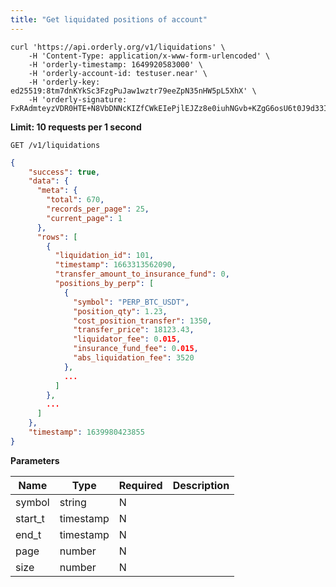 ```yaml
---
title: "Get liquidated positions of account"
---
```


<RequestExample>

```shell
curl 'https://api.orderly.org/v1/liquidations' \
    -H 'Content-Type: application/x-www-form-urlencoded' \
    -H 'orderly-timestamp: 1649920583000' \
    -H 'orderly-account-id: testuser.near' \
    -H 'orderly-key: ed25519:8tm7dnKYkSc3FzgPuJaw1wztr79eeZpN35nHW5pL5XhX' \
    -H 'orderly-signature: FxRAdmteyzVDR0HTE+N8VbDNNcKIZfCWkEIePjlEJZz8e0iuhNGvb+KZgG6osU6t0J9d33IWYJALUhA+dnTuBg=='
```
</RequestExample>

**Limit: 10 requests per 1 second**

`GET /v1/liquidations`

<ResponseExample>

```json Response
{
    "success": true,
    "data": {
      "meta": {
        "total": 670,
        "records_per_page": 25,
        "current_page": 1
      },
      "rows": [
        {
          "liquidation_id": 101,
          "timestamp": 1663313562090,
          "transfer_amount_to_insurance_fund": 0,
          "positions_by_perp": [
            {
              "symbol": "PERP_BTC_USDT",
              "position_qty": 1.23,
              "cost_position_transfer": 1350,
              "transfer_price": 18123.43,
              "liquidator_fee": 0.015,
              "insurance_fund_fee": 0.015,
              "abs_liquidation_fee": 3520
            },
            ...
          ]
        },
        ...
      ]
    },
    "timestamp": 1639980423855
}
```
</ResponseExample>

**Parameters**

| Name    | Type      | Required | Description                                                                                 |
|---------|-----------|----------|---------------------------------------------------------------------------------------------|
| symbol  | string    | N        |                                                                                             |
| start_t | timestamp | N        |                                                                                             |
| end_t   | timestamp | N        |                                                                                             |
| page    | number    | N        |                                                                                             |
| size    | number    | N        |                                                                                             |




